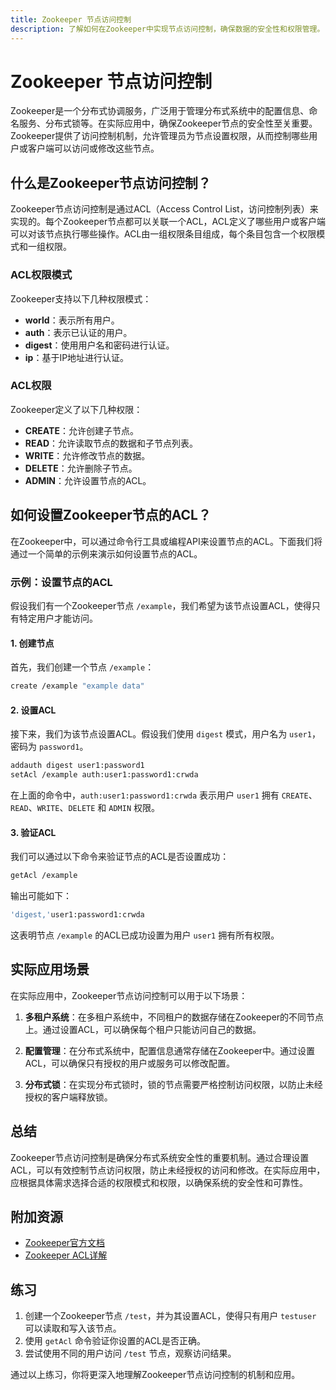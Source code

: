 ```yaml
---
title: Zookeeper 节点访问控制
description: 了解如何在Zookeeper中实现节点访问控制，确保数据的安全性和权限管理。
---
```


# Zookeeper 节点访问控制

Zookeeper是一个分布式协调服务，广泛用于管理分布式系统中的配置信息、命名服务、分布式锁等。在实际应用中，确保Zookeeper节点的安全性至关重要。Zookeeper提供了访问控制机制，允许管理员为节点设置权限，从而控制哪些用户或客户端可以访问或修改这些节点。

## 什么是Zookeeper节点访问控制？

Zookeeper节点访问控制是通过ACL（Access Control List，访问控制列表）来实现的。每个Zookeeper节点都可以关联一个ACL，ACL定义了哪些用户或客户端可以对该节点执行哪些操作。ACL由一组权限条目组成，每个条目包含一个权限模式和一组权限。

### ACL权限模式

Zookeeper支持以下几种权限模式：

- **world**：表示所有用户。
- **auth**：表示已认证的用户。
- **digest**：使用用户名和密码进行认证。
- **ip**：基于IP地址进行认证。

### ACL权限

Zookeeper定义了以下几种权限：

- **CREATE**：允许创建子节点。
- **READ**：允许读取节点的数据和子节点列表。
- **WRITE**：允许修改节点的数据。
- **DELETE**：允许删除子节点。
- **ADMIN**：允许设置节点的ACL。

## 如何设置Zookeeper节点的ACL？

在Zookeeper中，可以通过命令行工具或编程API来设置节点的ACL。下面我们将通过一个简单的示例来演示如何设置节点的ACL。

### 示例：设置节点的ACL

假设我们有一个Zookeeper节点 `/example`，我们希望为该节点设置ACL，使得只有特定用户才能访问。

#### 1. 创建节点

首先，我们创建一个节点 `/example`：

```bash
create /example "example data"
```

#### 2. 设置ACL

接下来，我们为该节点设置ACL。假设我们使用 `digest` 模式，用户名为 `user1`，密码为 `password1`。

```bash
addauth digest user1:password1
setAcl /example auth:user1:password1:crwda
```

在上面的命令中，`auth:user1:password1:crwda` 表示用户 `user1` 拥有 `CREATE`、`READ`、`WRITE`、`DELETE` 和 `ADMIN` 权限。

#### 3. 验证ACL

我们可以通过以下命令来验证节点的ACL是否设置成功：

```bash
getAcl /example
```

输出可能如下：

```bash
'digest,'user1:password1:crwda
```

这表明节点 `/example` 的ACL已成功设置为用户 `user1` 拥有所有权限。

## 实际应用场景

在实际应用中，Zookeeper节点访问控制可以用于以下场景：

1. **多租户系统**：在多租户系统中，不同租户的数据存储在Zookeeper的不同节点上。通过设置ACL，可以确保每个租户只能访问自己的数据。

2. **配置管理**：在分布式系统中，配置信息通常存储在Zookeeper中。通过设置ACL，可以确保只有授权的用户或服务可以修改配置。

3. **分布式锁**：在实现分布式锁时，锁的节点需要严格控制访问权限，以防止未经授权的客户端释放锁。

## 总结

Zookeeper节点访问控制是确保分布式系统安全性的重要机制。通过合理设置ACL，可以有效控制节点访问权限，防止未经授权的访问和修改。在实际应用中，应根据具体需求选择合适的权限模式和权限，以确保系统的安全性和可靠性。

## 附加资源

- [Zookeeper官方文档](https://zookeeper.apache.org/doc/current/zookeeperProgrammers.html#sc_ZooKeeperAccessControl)
- [Zookeeper ACL详解](https://zookeeper.apache.org/doc/current/zookeeperProgrammers.html#sc_ZooKeeperAccessControl)

## 练习

1. 创建一个Zookeeper节点 `/test`，并为其设置ACL，使得只有用户 `testuser` 可以读取和写入该节点。
2. 使用 `getAcl` 命令验证你设置的ACL是否正确。
3. 尝试使用不同的用户访问 `/test` 节点，观察访问结果。

通过以上练习，你将更深入地理解Zookeeper节点访问控制的机制和应用。